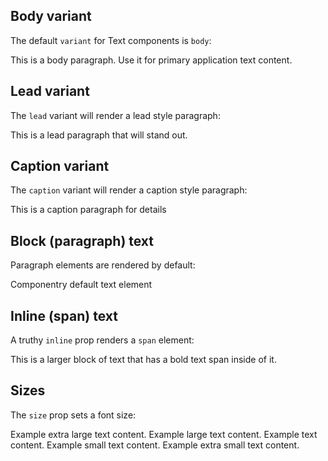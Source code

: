 

<Meta title='Components/Text' component={Text} />

<DocsTitle title='Text' />

## Body variant

The default `variant` for Text components is `body`:

<Text>This is a body paragraph. Use it for primary application text content.</Text>

## Lead variant

The `lead` variant will render a lead style paragraph:

<Text variant='lead'>This is a lead paragraph that will stand out.</Text>

## Caption variant

The `caption` variant will render a caption style paragraph:

<Text variant='caption'>This is a caption paragraph for details</Text>

## Block (paragraph) text

Paragraph elements are rendered by default:

<Text>Componentry default text element</Text>

## Inline (span) text

A truthy `inline` prop renders a `span` element:

This is a larger block of text that has a <Text fontWeight='bold' inline>bold</Text> text
span inside of it.

## Sizes

The `size` prop sets a font size:

<Text size='xl'>Example extra large text content.</Text>
<Text size='lg'>Example large text content.</Text>
<Text size='base'>Example text content.</Text>
<Text size='sm'>Example small text content.</Text>
<Text size='xs'>Example extra small text content.</Text>
